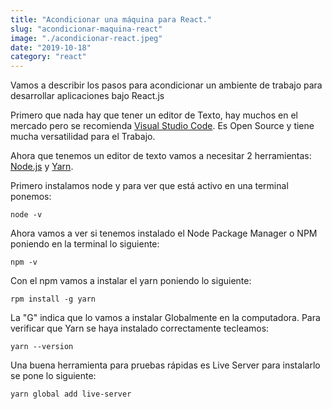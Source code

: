 ```yaml
---
title: "Acondicionar una máquina para React."
slug: "acondicionar-maquina-react"
image: "./acondicionar-react.jpeg"
date: "2019-10-18"
category: "react"
---
```


Vamos a describir los pasos para acondicionar un ambiente de trabajo para desarrollar aplicaciones bajo React.js

Primero que nada hay que tener un editor de Texto, hay muchos en el mercado pero se recomienda [Visual Studio Code](https://code.visualstudio.com). Es Open Source y tiene mucha versatilidad para el Trabajo.

Ahora que tenemos un editor de texto vamos a necesitar 2 herramientas: [Node.js](https://nodejs.org) y [Yarn](https://yarnpkg.com).

Primero instalamos node y para ver que está activo en una terminal ponemos:

```
node -v
```

Ahora vamos a ver si tenemos instalado el Node Package Manager o NPM poniendo en la terminal lo siguiente:

```
npm -v
```

Con el npm vamos a instalar el yarn poniendo lo siguiente:

```
rpm install -g yarn
```

La "G" indica que lo vamos a instalar Globalmente en la computadora. Para verificar que Yarn se haya instalado correctamente tecleamos:

```
yarn --version
```

Una buena herramienta para pruebas rápidas es Live Server para instalarlo se pone lo siguiente:

```
yarn global add live-server
```
